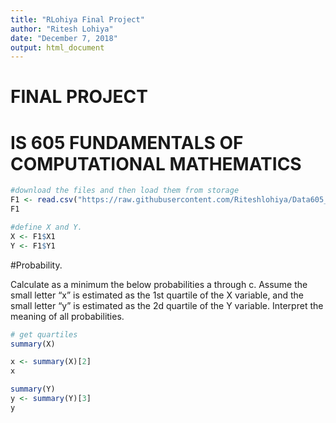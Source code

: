 ```yaml
---
title: "RLohiya Final Project"
author: "Ritesh Lohiya"
date: "December 7, 2018"
output: html_document
---
```


#                             FINAL PROJECT

#           IS 605 FUNDAMENTALS OF COMPUTATIONAL MATHEMATICS


```r

#download the files and then load them from storage
F1 <- read.csv("https://raw.githubusercontent.com/Riteshlohiya/Data605_Final_Project/master/F1.csv", stringsAsFactors = FALSE)
F1

#define X and Y.  
X <- F1$X1
Y <- F1$Y1
```


#Probability.

Calculate as a minimum the below probabilities a through c. Assume the small letter "x" is estimated as the 1st quartile of the X variable, and the small letter "y" is estimated as the 2d quartile of the Y variable. Interpret the meaning of all probabilities.

```r
# get quartiles
summary(X)
```

```r
x <- summary(X)[2]
x
```


```r
summary(Y)
y <- summary(Y)[3]
y
```
